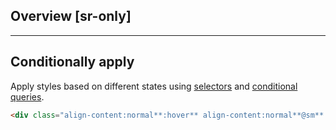 ## Overview [sr-only]
<Overview/>

---

## Conditionally apply
Apply styles based on different states using [selectors](/guide/state-selectors) and [conditional queries](/guide/conditional-queries).
```html
<div class="align-content:normal**:hover** align-content:normal**@sm** align-content:normal**@dark** align-content:normal**@print**">…</div>
```

